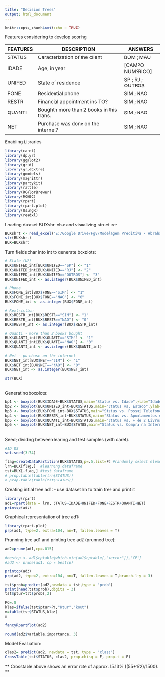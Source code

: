 ---
title: "Decision Trees"
output: html_document
---

```{r setup, include=FALSE}
knitr::opts_chunk$set(echo = TRUE)
```

Features considering to develop scoring	

FEATURES      | DESCRIPTION                                   | ANSWERS   
------------- | --------------------------------------------- | --------------------
STATUS        | Caracterization of the client                 | BOM ; MAU           
IDADE         | Age, in year                                  | [CAMPO NUM?RICO]
UNIFED        | State of residence                            | SP ; RJ ; OUTROS  
FONE          | Residential phone                             | SIM ; NAO  
RESTR         | Financial appointment ins TO?                 | SIM ; NAO
QUANTI        | Boughth more than 2 books in this trans.      | SIM ; NAO
NET           | Purchase was done on the internet?            | SIM ; NAO
	
Enabling Libraries <br>
```{r pacotes, message=FALSE, warning=FALSE}
library(caret) 
library(dplyr)
library(ggplot2)
library(grid)
library(gridExtra)
library(gmodels)
library(magrittr)
library(partykit)
library(rattle)
library(RColorBrewer) 
library(RODBC)
library(rpart) 
library(rpart.plot)
library(UsingR)
library(readxl)
```

Loading dataset BUXshrt.xlsx and visualizing structure:
```{r}
BUXshrt <- read_excel("E:/Google Drive/Fgv/Modelagem Preditiva - Abraham Laredo/R/BUXshrt.xlsx")
str(BUXshrt)
BUX=BUXshrt
```

Turn fields char into int to generate boxplots:
```{r, warning=FALSE}

# State (UF)
BUX$UNIFED_int[BUX$UNIFED=="SP"] <- "1"
BUX$UNIFED_int[BUX$UNIFED=="RJ"] <- "2"
BUX$UNIFED_int[BUX$UNIFED=="OUTROS"] <- "3"
BUX$UNIFED_int <- as.integer(BUX$UNIFED_int)

# Phone
BUX$FONE_int[BUX$FONE=="SIM"] <- "1"
BUX$FONE_int[BUX$FONE=="NAO"] <- "0"
BUX$FONE_int <- as.integer(BUX$FONE_int)

# Restriction
BUX$RESTR_int[BUX$RESTR=="SIM"] <- "1"
BUX$RESTR_int[BUX$RESTR=="NAO"] <- "0"
BUX$RESTR_int <- as.integer(BUX$RESTR_int)

# Quanti - more than 2 books bought
BUX$QUANTI_int[BUX$QUANTI=="SIM"] <- "1"
BUX$QUANTI_int[BUX$QUANTI=="NAO"] <- "0"
BUX$QUANTI_int <- as.integer(BUX$QUANTI_int)

# Net - purchase on the internet
BUX$NET_int[BUX$NET=="SIM"] <- "1"
BUX$NET_int[BUX$NET=="NAO"] <- "0"
BUX$NET_int <- as.integer(BUX$NET_int)

str(BUX)
```

<br>
Generating boxplots:
```{r}
bp1 <- boxplot(BUX$IDADE~BUX$STATUS,main="Status vs. Idade",ylab="Idade")
bp2 <- boxplot(BUX$UNIFED_int~BUX$STATUS,main="Status vs. Estado",ylab="Estado (1. SP, 2. RJ, 3. Outros)")
bp3 <- boxplot(BUX$FONE_int~BUX$STATUS,main="Status vs. Possui Telefone?",ylab="Possui Telefone? (0. N?o, 1. Sim)")
bp4 <- boxplot(BUX$RESTR_int~BUX$STATUS,main="Status vs. Apontamentos em TO", ylab="Apontamento TO? (0. N?o, 1. Sim)")
bp5 <- boxplot(BUX$QUANTI_int~BUX$STATUS,main="Status vs. + de 2 Livros", ylab="+ de 2 Livros? (0. N?o, 1. Sim)")
bp6 <- boxplot(BUX$NET_int~BUX$STATUS,main="Status vs. Compra na Internet",ylab="+ de 2 Livros? (0. N?o, 1. Sim)")
```

<br>
Seed; dividing between learing and test samples (with caret).
```{r}
#ID DS
set.seed(3174)

flag=createDataPartition(BUX$STATUS,p=.5,list=F) #randomly select elements for dataset BUX
lrn=BUX[flag,]  #learning dataframe
tst=BUX[-flag,] #test dataframe
# prop.table(table(lrn$STATUS))
# prop.table(table(tst$STATUS))
```

Creating initial tree ad1:
-- use dataset lrn to train tree and print it

```{r}
library(rpart)
ad1=rpart(data = lrn, STATUS~IDADE+UNIFED+FONE+RESTR+QUANTI+NET)
printcp(ad1)
```


Graphical representation of tree ad1:
```{r}
library(rpart.plot)
prp(ad1, type=2, extra=104, nn=T, fallen.leaves = T)
```


Prunning tree ad1 and printing tree ad2 (prunned tree):
```{r}
ad2=prune(ad1,cp=.015)

#bestcp <- ad1$cptable[which.min(ad1$cptable[,"xerror"]),"CP"]
#ad2 <- prune(ad1, cp = bestcp)

printcp(ad2)
prp(ad2, type=2, extra=104, nn=T, fallen.leaves = T,branch.lty = 3)

tst$prob=predict(ad2,newdata = tst,type = "prob")
print(head(tst$prob),digits = 3)
tst$ptur=tst$prob[,2]

PC=.8
klas=ifelse(tst$ptur>PC,"Ktur","kout")
m=table(tst$STATUS,klas)
m

fancyRpartPlot(ad2)

round(ad2$variable.importance, 3)
```

\pagebreak
Model Evaluation:
```{r}
clas2= predict(ad2, newdata = tst, type = "class") 
CrossTable(tst$STATUS, clas2, prop.chisq = F, prop.t = F) 
```


** Crosstable above shows an error rate of approx. 15.13% ((55+172)/1500). **
